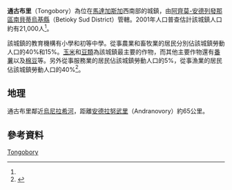 {{Infobox settlement
|official_name = 通古布里
|other_name =
|native_name = Tongobory
|nickname =
|settlement_type = 
|motto =
|pushpin_map = Madagascar
|pushpin_label_position =bottom
|pushpin_map_caption =通古布里在馬達加斯加的位置
|pushpin_mapsize =180
|coordinates_region = MG
|subdivision_type = 國家
|subdivision_name = {{MAD}}
|subdivision_type1 = {{le|區 (馬達加斯加)|Regions of Madagascar|區}}
|subdivision_name1 = [[阿齊莫-安德列發那區|阿齊莫-安德列發那區]]
|subdivision_type2 = {{le|縣 (馬達加斯加)|Districts of Madagascar|縣}}
|subdivision_name2 = [[南貝蒂烏基縣|南貝蒂烏基縣]]
|population_as_of = 2001
|population_footnotes = <ref name="pop"/>
|population_total = 21000
|population_note =
|population_density_km2 =
|population_density_urban_sq_mi =
|population_blank1_title =民族
|population_blank1 = 
|population_blank2_title =宗教
|population_blank2 =
|timezone = [[東非時間|EAT]]
|utc_offset = +3
|timezone_DST = 
|utc_offset_DST = 
|coordinates_display = inline,title
|latd=23 |latm=31 |lats= |latNS=S
|longd=44|longm=20 |longs= |longEW=E
|elevation_footnotes=
|elevation_m = 88
|elevation_ft =
}}

'''通古布里'''（Tongobory）為位在[[馬達加斯加|馬達加斯加]]西南部的城鎮，由[[阿齊莫-安德列發那區|阿齊莫-安德列發那區]][[南貝蒂烏基縣|南貝蒂烏基縣]]（Betioky Sud District）管轄。2001年人口普查估計該城鎮人口約有21,000人<ref name="pop"/>。

該城鎮的教育機構有小學和初等中學。從事農業和畜牧業的居民分別佔該城鎮勞動人口的40%和15%。[[玉米|玉米]]和[[豆類|豆類]]為該城鎮最主要的作物，而其他主要作物還有[[番薯|番薯]]以及[[棉豆|棉豆]]等。另外從事服務業的居民佔該城鎮勞動人口的5%，從事漁業的居民佔該城鎮勞動人口的40%<ref name="pop">{{cite web | url=http://www.ilo.cornell.edu/ilo/data.html | title=ILO census data | publisher=[[Cornell_University|Cornell University]] | year=2002 | accessdate=2008-03-12 | archive-date=2012-07-15 | archive-url=https://www.webcitation.org/69BXpLH7T?url=http://www.ilo.cornell.edu/ilo/data.html | dead-url=no }}</ref>。

==地理==
通古布里鄰近[[烏尼拉希河|烏尼拉希河]]，距離[[安德拉努武里|安德拉努武里]]（Andranovory）約65公里。

== 參考資料 ==
{{reflist}}

{{阿齊莫-安德列發那區}}

[[Category:阿齊莫-安德列發那區聚居地|Tongobory]]

{{Madagascar-geo-stub}}